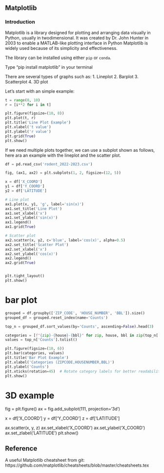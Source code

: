 ## Matplotlib

### Introduction

Matplotlib is a library designed for plotting and arranging data visually in Python, usually in twodimensional. It was created by Dr. John Hunter in 2003 to enable a MATLAB-like plotting interface in Python
Matplotlib is widely used because of its simplicity and effectiveness.

The library can be installed using either `pip` or `conda`. 

Type "pip install matplotlib" in your terminal

There are several types of graphs such as:
1. Lineplot
2. Barplot
3. Scatterplot
4. 3D plot

Let's start with an simple example:
```python
t = range(0, 10)
r = [i**2 for i in t]

plt.figure(figsize=(10, 8)) 
plt.plot(t, r)
plt.title('Line Plot Example')
plt.xlabel('t value')
plt.ylabel('r value')
plt.grid(True)
plt.show()
```

If we need multiple plots together, we can use a subplot shown as follows, here ara an example with the lineplot and the scatter plot.

```python
df = pd.read_csv('rodent_2022-2023.csv')

fig, (ax1, ax2) = plt.subplots(1, 2, figsize=(12, 5))

x = df['X_COORD']
y1 = df['Y_COORD'] 
y2 = df['LATITUDE'] 

# Line plot
ax1.plot(x, y1, 'g', label='sin(x)')
ax1.set_title('Line Plot')
ax1.set_xlabel('x')
ax1.set_ylabel('sin(x)')
ax1.legend()
ax1.grid(True)

# Scatter plot
ax2.scatter(x, y2, c='blue', label='cos(x)', alpha=0.5)
ax2.set_title('Scatter Plot')
ax2.set_xlabel('x')
ax2.set_ylabel('cos(x)')
ax2.legend()
ax2.grid(True)


plt.tight_layout()
plt.show()
```
# bar plot
```python
grouped = df.groupby(['ZIP_CODE', 'HOUSE_NUMBER', 'BBL']).size()
grouped_df = grouped.reset_index(name='Counts')

top_n = grouped_df.sort_values(by='Counts', ascending=False).head(3)

categories = [f"{zip}-{house}-{bbl}" for zip, house, bbl in zip(top_n['ZIP_CODE'], top_n['HOUSE_NUMBER'], top_n['BBL'])]
values = top_n['Counts'].tolist()

plt.figure(figsize=(10, 6))
plt.bar(categories, values)
plt.title('Bar Plot Example')
plt.xlabel('Categories (ZIPCODE,HOUSENUMBER,BBL)')
plt.ylabel('Counts')
plt.xticks(rotation=45)  # Rotate category labels for better readability
plt.show()

```

# 3D example
fig = plt.figure()
ax = fig.add_subplot(111, projection='3d')

x = df['X_COORD']
y = df['Y_COORD'] 
z = df['LATITUDE'] 

ax.scatter(x, y, z)
ax.set_xlabel('X_COORD')
ax.set_ylabel('X_COORD')
ax.set_zlabel('LATITUDE')
plt.show()

## Reference 
A useful Matplotlib cheatsheet from git: https://github.com/matplotlib/cheatsheets/blob/master/cheatsheets.tex 
